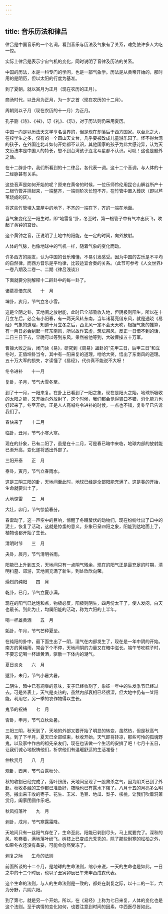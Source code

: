 ```yaml
---
---
---
```

title: 音乐历法和律吕
---




律吕是中国音乐的一个名词，看到音乐与历法及气象有了关系，难免使许多人大吃一惊。

实际上律吕是表示宇宙气机的变化，同时说明了音律及历法的关系。

中国的历法，本是一科专门的学问，也是一部气象学。历法是从黄帝开始的，那时用的是阴历，但以太阳的行度为基准。

到了夏朝，就以寅月为正月（现在农历的正月）。

商汤时代，以丑月为正月，为一岁之首（现在农历的十二月）。

周朝则以子月（现在农历的十一月）为正月。

孔子删《诗》、《书》，订《礼》、《乐》，对于历法则仍采用夏历。

中国一向是以历法天文学享名世界的，但是现在却落后于西方国家。以台北之大，在校学生之多，仅有的一个圆山天文台，几乎要被改成儿童游乐园了。怪不得台湾的孩子，在外国连北斗如何开始都不认识，其他国家的孩子为此大感诧异，认为天文历法本是中国人的特长，想不到台湾孩子连北斗星都不认识。可叹！这也是题外之话。

在十二辟卦中，我们所看到的十二律吕，各代表一调。这十二个音调，与人体的十二经脉甚有关系。

这些音声是如何开始的呢？原来在黄帝的时候，一位乐师伶伦用昆仑山解谷所产十二根竹管并排起来，一端整齐，一端则阶次长短不齐，在竹管中置入葭灰（即以芦苇烧成的灰）。

将这些竹管埋入空屋中的地下，不齐的一端在下，齐的一端在地面。

当气象变化至一阳生时，即“地雷复”卦，冬至时，第一根管子中有气冲出灰飞，吹起了黄钟的宫音。

这个黄钟之音，正说明了土地中的阳能，在一定的时间，向外放射。

人体的气脉，也像地球中的气机一样，随着气象的变化而动。

许多西方的朋友，认为中国的音乐难懂，不易引发感受。因为中国的古乐是不平均的自然律，而西方音乐是平均律，比较适宜合奏的关系。（此节可参考《人文世界》一卷八期及二卷一、二期《律吕浅谈》）

下面就要分别解释十二辟卦中的每一卦了。

诸葛亮借东风　　十　月

坤卦，亥月，节气立冬小雪。





这是全阴之卦，天地间之放射能，此时已全部吸收入地，但阴极则阳生，所以在十月立冬后，必会有小阳春，有一两天风转东南，当年诸葛亮借东风，就是通晓《易经》气象的道理，知道十月立冬之后，西北风一定不会天天吹，根据气象的推算，有一两日必会刮起一阵东南风，所以故作玄虚，筑坛祭风，反正一日借不到的话，二日三日下去，早晚可以等到东风。果然被他等到，大破曹操五十万军。

曹操大败之后，闭门读《易》，研究到《周易》蛊卦的“先甲三日，后甲三日”和立冬时，正值坤卦当令，其中有一阳来复的道理，哈哈大笑，悟出了东南风的道理。五十万大军的损失，才读懂了《易经》，代价真不能说不大呀！

冬令进补　　十一月

复卦，子月，节气大雪冬至。





到了十一月，一阳来复。在卦上已看到了一阳之象，现在是阳火之始，地球所吸收的太阳之能，又开始向外放射了，这个时候，我们都会觉得胃口不错，消化能力也好起来了。冬至开始，正是人人高喊冬令进补的时候，一点也不错，复卦早已告诉我们了。

春快来了　　十二月

临卦，丑月，节气小寒大寒。





现在的卦象，已有二阳了，虽是在十二月，可是春已暗中来临，地球内部的放射能已渐升高，变化遂将透出外部了。

三阳开泰　　正　月

泰卦，寅月，节气立春雨水。





这是三阴三阳的卦，天地间至此时，地球已经是全部阳能充满了。这是春的开始，生命就要出土了。

大地惊雷　　二　月

大壮，卯月，节气惊蛰春分。





春雷动了，这一声空中的巨响，惊醒了冬眠蛰伏的动物们，现在纷纷吐出了口中的泥土，恢复了活动，这就是惊蛰的意义。卦象已呈四阳之象，阳能到达地面上了，植物也都开始了生长。

清明时节　　三　月

夬卦，辰月，节气清明谷雨。





阳能已上升到五爻，天地间只有一点阴气残余，现在的阳气正是最充足的时期，清明扫墓、郊游，天地间充满了新生，到处欣欣向荣。

燥烈的纯阳　　四　月

乾卦，巳月，节气立夏小满。





现在的阳气已达饱和点，物极必反，阳极则阴生，四月份太干了，使人发闷，白天也最长。到此为止，均属阳能的活动，称为六阳的上半年。

喝一杯雄黄酒　　五　月

姤卦，午月，节气芒种夏至。





在纯阳的卦中，最下面生出了一阴，湿气在内部发生了，现在是一年中阴的开始。南方的黄梅雨，常会下个不停，天地间阴的力量又在暗中滋长。端午节吃粽子时，不要忘记喝一杯雄黄酒，驱散一下体内的潮气。

夏日炎炎　　六　月

遯卦，未月，节气小暑大暑。





二阴生，暗中已有凋零的意味，麦子已经收割了，象征一年中的生发季节已经过去。可是外表上，天气是炎热的，虽然内部衰相已经很深，但大地中仍有一爻阳能，利用它，另一季的农作物得以生长。

鬼节的祝祷　　七　月

否卦，申月，节气立秋处暑。





三阳三阴，秋天到了，天地的外部又要开始了明显的转变，虽然热，但是秋高气爽。到了下半月，夏天已全部结束，秋收开始，天气即将转凉，那些可怜的孤魂野鬼，以及家中作古的祖先亲友们，现在也该做一个生活的安排了吧！七月十五日，让我们诚心地祝祷他们，祈求他们有温暖舒适的生活准备！

仲秋赏月　　八　月

观卦，酉月，节气白露秋分。





秋的收割已经完成了，落叶纷纷，天地间呈现了一股肃杀之气，因为阴爻已到了外卦。秋收冬藏的工作都已准备好，夜晚也已有露水下降了。八月十五的月亮多么明亮，搬出来丰收的枣子、花生、玉米、毛豆、地瓜、梨子、核桃，让我们吹着洞箫赏月，阖家团圆作乐吧。

秋风扫落叶　　九　月

剥卦，戌月，节气寒露霜降。





天地间只有一丝阳气存在了，生命至此，阳能已剥到尽头，马上就要完了。深秋的风，吹卷着，满地落叶纷飞，树枝上已变成光秃秃的，除了那些耐寒的松柏之外，如果冬衣还没有备妥，可能会忽然受冻了。

剥复之际　　生命的法则

前面所谈的十二个月，是地球的生命法则，缩小来说，一天的生命也是如此。一日之中的十二个时辰，也以子丑寅卯辰巳午未申酉戌亥代表。

这个生命的法则，与人的生命法则是一致的，都处在剥复之际，以十二的一半，六为分野，六阴六阳。

到了第七，就是另一个开始。所以，在《易经》上称为七日来复，人体的变化也是这个法则。至于病情的变化如何，也要注意到时间的因素，中西医尽皆如此。
